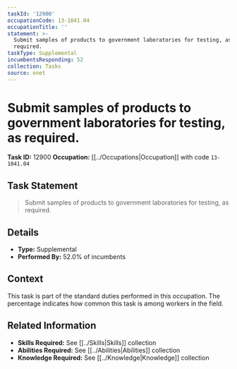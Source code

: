 ```yaml
---
taskId: '12900'
occupationCode: 13-1041.04
occupationTitle: ''
statement: >-
  Submit samples of products to government laboratories for testing, as
  required.
taskType: Supplemental
incumbentsResponding: 52
collection: Tasks
source: onet
---
```

# Submit samples of products to government laboratories for testing, as required.

**Task ID:** 12900
**Occupation:** [[../Occupations|Occupation]] with code `13-1041.04`

## Task Statement

> Submit samples of products to government laboratories for testing, as required.

## Details

- **Type:** Supplemental
- **Performed By:** 52.0% of incumbents

## Context

This task is part of the standard duties performed in this occupation. The percentage indicates how common this task is among workers in the field.

## Related Information

- **Skills Required:** See [[../Skills|Skills]] collection
- **Abilities Required:** See [[../Abilities|Abilities]] collection
- **Knowledge Required:** See [[../Knowledge|Knowledge]] collection

